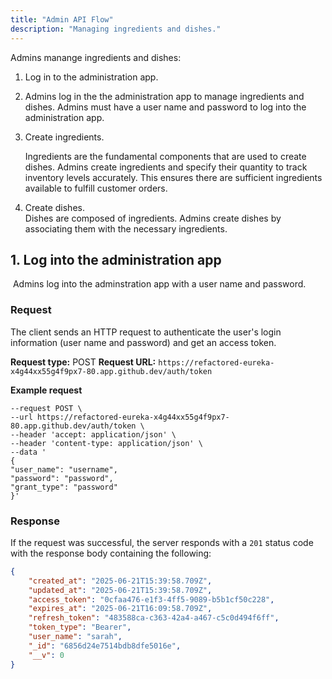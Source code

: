 ```yaml
---
title: "Admin API Flow"
description: "Managing ingredients and dishes."
---
```


Admins manange ingredients and dishes:

1. Log in to the administration app. 
2. Admins log in the the administration app to manage ingredients and dishes. Admins must have a user name and password to log into the administration app.
3. Create ingredients.

   Ingredients are the fundamental components that are used to create dishes. Admins create ingredients and specify their quantity to track inventory levels accurately. This ensures there are sufficient ingredients available to fulfill customer orders.
4. Create dishes.\
   Dishes are composed of ingredients. Admins create dishes by associating them with the necessary ingredients. 

## 1. Log into the administration app

 Admins log into the adminstration app with a user name and password.

### Request

The client sends an HTTP request to authenticate the user's login information (user name and password) and get an access token.

**Request type:** POST
**Request URL:** `https://refactored-eureka-x4g44xx55g4f9px7-80.app.github.dev/auth/token`

**Example request**

```curl curl [expandable]
--request POST \
--url https://refactored-eureka-x4g44xx55g4f9px7-80.app.github.dev/auth/token \
--header 'accept: application/json' \
--header 'content-type: application/json' \
--data '
{
"user_name": "username",
"password": "password",
"grant_type": "password"
}'
```

### Response

If the request was successful, the server responds with a `201` status code with the response body containing the following:

```json
{
    "created_at": "2025-06-21T15:39:58.709Z",
    "updated_at": "2025-06-21T15:39:58.709Z",
    "access_token": "0cfaa476-e1f3-4ff5-9089-b5b1cf50c228",
    "expires_at": "2025-06-21T16:09:58.709Z",
    "refresh_token": "483588ca-c363-42a4-a467-c5c0d494f6ff",
    "token_type": "Bearer",
    "user_name": "sarah",
    "_id": "6856d24e7514bdb8dfe5016e",
    "__v": 0
}
```